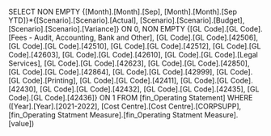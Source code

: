 SELECT NON EMPTY {[Month].[Month].[Sep], [Month].[Month].[Sep YTD]}*{[Scenario].[Scenario].[Actual], [Scenario].[Scenario].[Budget], [Scenario].[Scenario].[Variance]} ON 0, NON EMPTY {[GL Code].[GL Code].[Fees - Audit, Accounting, Bank and Other], [GL Code].[GL Code].[42506], [GL Code].[GL Code].[42510], [GL Code].[GL Code].[42512], [GL Code].[GL Code].[42603], [GL Code].[GL Code].[42610], [GL Code].[GL Code].[Legal Services], [GL Code].[GL Code].[42623], [GL Code].[GL Code].[42850], [GL Code].[GL Code].[42864], [GL Code].[GL Code].[42999], [GL Code].[GL Code].[Printing], [GL Code].[GL Code].[42411], [GL Code].[GL Code].[42430], [GL Code].[GL Code].[42432], [GL Code].[GL Code].[42435], [GL Code].[GL Code].[42436]} ON 1 FROM [fin_Operating Statement] WHERE ([Year].[Year].[2021-2022], [Cost Centre].[Cost Centre].[CORPSUPP], [fin_Operating Statment Measure].[fin_Operating Statment Measure].[value])